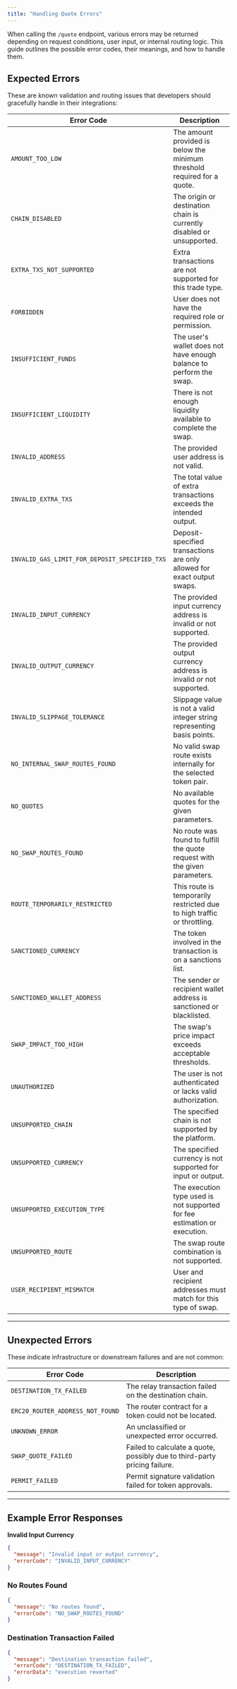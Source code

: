 ```yaml
---
title: "Handling Quote Errors"
---
```


When calling the `/quote` endpoint, various errors may be returned depending on request conditions, user input, or internal routing logic. This guide outlines the possible error codes, their meanings, and how to handle them.

## Expected Errors

These are known validation and routing issues that developers should gracefully handle in their integrations:

| Error Code                                    | Description                                                                |
| --------------------------------------------- | -------------------------------------------------------------------------- |
| `AMOUNT_TOO_LOW`                              | The amount provided is below the minimum threshold required for a quote.   |
| `CHAIN_DISABLED`                              | The origin or destination chain is currently disabled or unsupported.      |
| `EXTRA_TXS_NOT_SUPPORTED`                     | Extra transactions are not supported for this trade type.                  |
| `FORBIDDEN`                                   | User does not have the required role or permission.                        |
| `INSUFFICIENT_FUNDS`                          | The user's wallet does not have enough balance to perform the swap.        |
| `INSUFFICIENT_LIQUIDITY`                      | There is not enough liquidity available to complete the swap.              |
| `INVALID_ADDRESS`                             | The provided user address is not valid.                                    |
| `INVALID_EXTRA_TXS`                           | The total value of extra transactions exceeds the intended output.         |
| `INVALID_GAS_LIMIT_FOR_DEPOSIT_SPECIFIED_TXS` | Deposit-specified transactions are only allowed for exact output swaps.    |
| `INVALID_INPUT_CURRENCY`                      | The provided input currency address is invalid or not supported.           |
| `INVALID_OUTPUT_CURRENCY`                     | The provided output currency address is invalid or not supported.          |
| `INVALID_SLIPPAGE_TOLERANCE`                  | Slippage value is not a valid integer string representing basis points.    |
| `NO_INTERNAL_SWAP_ROUTES_FOUND`               | No valid swap route exists internally for the selected token pair.         |
| `NO_QUOTES`                                   | No available quotes for the given parameters.                              |
| `NO_SWAP_ROUTES_FOUND`                        | No route was found to fulfill the quote request with the given parameters. |
| `ROUTE_TEMPORARILY_RESTRICTED`                | This route is temporarily restricted due to high traffic or throttling.    |
| `SANCTIONED_CURRENCY`                         | The token involved in the transaction is on a sanctions list.              |
| `SANCTIONED_WALLET_ADDRESS`                   | The sender or recipient wallet address is sanctioned or blacklisted.       |
| `SWAP_IMPACT_TOO_HIGH`                        | The swap's price impact exceeds acceptable thresholds.                     |
| `UNAUTHORIZED`                                | The user is not authenticated or lacks valid authorization.                |
| `UNSUPPORTED_CHAIN`                           | The specified chain is not supported by the platform.                      |
| `UNSUPPORTED_CURRENCY`                        | The specified currency is not supported for input or output.               |
| `UNSUPPORTED_EXECUTION_TYPE`                  | The execution type used is not supported for fee estimation or execution.  |
| `UNSUPPORTED_ROUTE`                           | The swap route combination is not supported.                               |
| `USER_RECIPIENT_MISMATCH`                     | User and recipient addresses must match for this type of swap.             |

---

## Unexpected Errors

These indicate infrastructure or downstream failures and are not common:

| Error Code                       | Description                                                               |
| -------------------------------- | ------------------------------------------------------------------------- |
| `DESTINATION_TX_FAILED`          | The relay transaction failed on the destination chain.                    |
| `ERC20_ROUTER_ADDRESS_NOT_FOUND` | The router contract for a token could not be located.                     |
| `UNKNOWN_ERROR`                  | An unclassified or unexpected error occurred.                             |
| `SWAP_QUOTE_FAILED`              | Failed to calculate a quote, possibly due to third-party pricing failure. |
| `PERMIT_FAILED`                  | Permit signature validation failed for token approvals.                   |

---

## Example Error Responses

**Invalid Input Currency**

```json
{
  "message": "Invalid input or output currency",
  "errorCode": "INVALID_INPUT_CURRENCY"
}
```

### No Routes Found

```json
{
  "message": "No routes found",
  "errorCode": "NO_SWAP_ROUTES_FOUND"
}
```

### Destination Transaction Failed

```json
{
  "message": "Destination transaction failed",
  "errorCode": "DESTINATION_TX_FAILED",
  "errorData": "execution reverted"
}
```